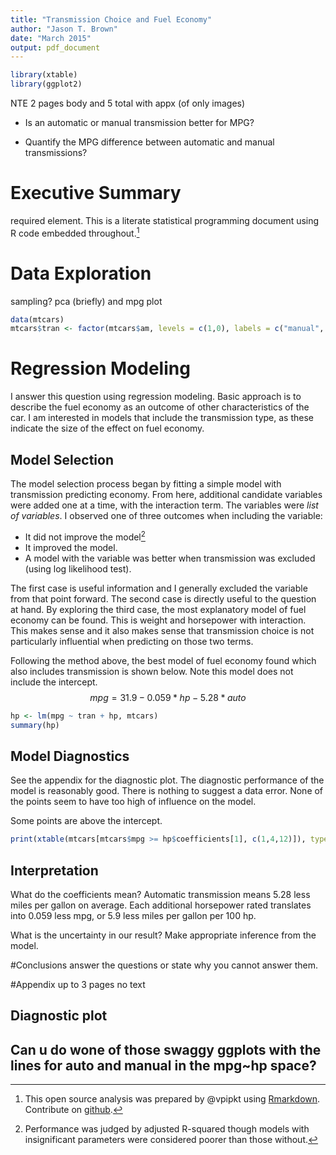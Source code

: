 ```yaml
---
title: "Transmission Choice and Fuel Economy"
author: "Jason T. Brown"
date: "March 2015"
output: pdf_document
---
```

```r
library(xtable)
library(ggplot2)
```

 

NTE 2 pages body and 5 total with appx (of only images)

 * Is an automatic or manual transmission better for MPG?
 
 * Quantify the MPG difference between automatic and manual transmissions?

# Executive Summary

required element.  This is a literate statistical programming document using R code embedded throughout.[^1]

# Data Exploration
sampling?
pca (briefly) and mpg plot
```r
data(mtcars)
mtcars$tran <- factor(mtcars$am, levels = c(1,0), labels = c("manual", "auto"))
```

# Regression Modeling
I answer this question using regression modeling. Basic approach is to describe the fuel economy as an outcome of other characteristics of the car. I am interested in models that include the transmission type, as these indicate the size of the effect on fuel economy.

## Model Selection
The model selection process began by fitting a simple model with transmission predicting economy. From here, additional candidate variables were added one at a time, with the interaction term. The variables were *list of variables*. I observed one of three outcomes when including the variable:

   * It did not improve the model[^2] 
   * It improved the model. 
   * A model with the variable was better when transmission was excluded (using log likelihood test).

[^2]:Performance was judged by adjusted R-squared though models with insignificant parameters were considered poorer than those without.

The first case is useful information and I generally excluded the variable from that point forward. The second case is directly useful to the question at hand. By exploring the third case, the most explanatory model of fuel economy can be found. This is weight and horsepower with interaction. This makes sense and it also makes sense that transmission choice is not particularly influential when predicting on those two terms.

Following the method above, the best model of fuel economy found which also includes transmission is shown below. Note this model does not include the intercept.
$$mpg = 31.9 - 0.059 * hp - 5.28 * auto$$

```r
hp <- lm(mpg ~ tran + hp, mtcars)
summary(hp)
```

## Model Diagnostics
See the appendix for the diagnostic plot. The diagnostic performance of the model is reasonably good. There is nothing to suggest a data error. None of the points seem to have too high of influence on the model. 

Some points are above the intercept.
```r
print(xtable(mtcars[mtcars$mpg >= hp$coefficients[1], c(1,4,12)]), type="latex", comment=FALSE)
```

## Interpretation
What do the coefficients mean?
Automatic transmission means 5.28 less miles per gallon on average. Each additional horsepower rated translates into 0.059 less mpg, or 5.9 less miles per gallon per 100 hp.

What is the uncertainty in our result?
Make appropriate inference from the model.

#Conclusions
answer the questions or state why you cannot answer them.

[^1]: This open source analysis was prepared by @vpipkt using [Rmarkdown](http://rmarkdown.rstudio.com). Contribute on [github](https://github.com/vpipkt/datasciencecoursera/Regression/project).


\pagebreak
#Appendix
up to 3 pages no text

## Diagnostic plot


## Can u do wone of those swaggy ggplots with the lines for auto and manual in the mpg~hp space? 